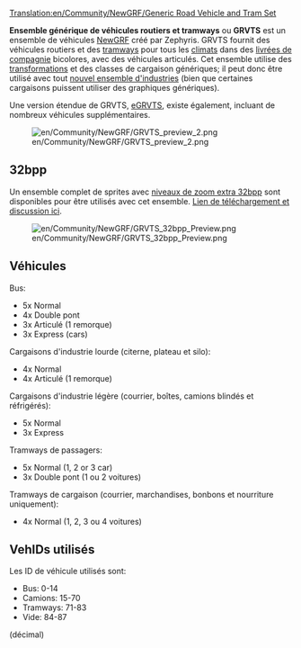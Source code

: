 [[Translation:en/Community/NewGRF/Generic Road Vehicle and Tram Set]]


{{fr/Community/NewGRF/Ensemble newgrf|Nom=Ensemble générique de véhicules routiers et tramways
|Image=en/Community/NewGRF/GRVTS preview 1.png
|Download=http://www.tt-forums.net/viewtopic.php?f=26&t=33415
|Discussion=http://www.tt-forums.net/viewtopic.php?f=26&t=33415
|Homepage=http://www.tt-forums.net/viewtopic.php?f=26&t=33415
}}
'''Ensemble générique de véhicules routiers et tramways''' ou '''GRVTS''' est un ensemble de véhicules [[fr/Manual/NewGRF|NewGRF]] créé par Zephyris. GRVTS fournit des véhicules routiers et des [[fr/Manual/Tramways|tramways]] pour tous les [[fr/Manual/Climat|climats]] dans des [[fr/Archive/Manual/Couleur de compagnie|livrées de compagnie]] bicolores, avec des véhicules articulés. Cet ensemble utilise des [[fr/Manual/Transformation|transformations]] et des classes de cargaison génériques; il peut donc être utilisé avec tout [[fr/Archive/Manual/Industries NewGRF|nouvel ensemble d'industries]] (bien que certaines cargaisons puissent utiliser des graphiques génériques).

Une version étendue de GRVTS, [[fr/Community/NewGRF/Ensemble générique étendu de véhicules routiers et tramways|eGRVTS]], existe également, incluant de nombreux véhicules supplémentaires.

[[File:en/Community/NewGRF/GRVTS preview 2.png|center]]

==32bpp==
Un ensemble complet de sprites avec [[fr/Niveaux de zoom extra 32bpp|niveaux de zoom extra 32bpp]] sont disponibles pour être utilisés avec cet ensemble. [http://www.tt-forums.net/viewtopic.php?f=36&t=47121&start=0 Lien de téléchargement et discussion ici].

[[File:en/Community/NewGRF/GRVTS 32bpp Preview.png|center]]

==Véhicules==

Bus:
*5x Normal
*4x Double pont
*3x Articulé (1 remorque)
*3x Express (cars)

Cargaisons d'industrie lourde (citerne, plateau et silo):
*4x Normal
*4x Articulé (1 remorque)

Cargaisons d'industrie légère (courrier, boîtes, camions blindés et réfrigérés):
*5x Normal
*3x Express

Tramways de passagers:
*5x Normal (1, 2 or 3 car)
*3x Double pont (1 ou 2 voitures)

Tramways de cargaison (courrier, marchandises, bonbons et nourriture uniquement):
*4x Normal (1, 2, 3 ou 4 voitures)

==VehIDs utilisés==

Les ID de véhicule utilisés sont:
*Bus: 0-14
*Camions: 15-70
*Tramways: 71-83
*Vide: 84-87
(décimal)

{{fr/Disponibilité|0.6}}